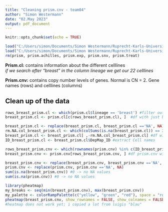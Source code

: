 ```yaml
---
title: "Cleaning prism.cnv - team04"
author: "Simon Westermann"
date: "02.May 2023"
output: pdf_document
---
```


```r
knitr::opts_chunk$set(echo = TRUE)
```


```r
load("C:/Users/simon/Documents/Simon Westermann/Ruprecht-Karls-Universität Heidelberg/Module/BioInfo/BioInfoProjekt/prism_datasets.rda")
load("C:/Users/simon/Documents/Simon Westermann/Ruprecht-Karls-Universität Heidelberg/Module/BioInfo/BioInfoProjekt/cellline_datasets.rda")
rm(prism, prism.achilles, prism.exp, prism.snv, prism.treat)
```

**Prism.cl:** contains information about the different celllines    
*if we search after "breast" in the column lineage we get our 22 celllines*

**Prism.cnv:** contains copy number levels of genes. Normal is CN = 2. Gene names (rows) and celllines (columns)

## Clean up of the data

```r
rows_breast_prism.cl <- which(prism.cl$lineage == 'breast') #filter out our cells 
breast_prism.cl <- prism.cl[c(rows_breast_prism.cl), ]  #df with just breast cell lines

breast_prism.cl <- replace(breast_prism.cl, breast_prism.cl =='NA', NA) #replaces all 'NA' with real NA
rm.NA.col_breast_prism.cl <- which(colSums(is.na(breast_prism.cl)) == 22 )#removes NA columns
breast_prism.cl <- breast_prism.cl[ ,-rm.NA.col_breast_prism.cl] #df without NA columns
ID_breast_prism.cl <- breast_prism.cl$DepMap_ID #extract Cell names 
```

```r
rows_breast_prism.cnv <- which(rownames(prism.cnv) %in% c(ID_breast_prism.cl)) #extract breast rows from prism.cnv
breast_prism.cnv <- prism.cnv[rows_breast_prism.cnv, ] #df prism.cnv with just breast rows

breast_prism.cnv <- replace(breast_prism.cnv, breast_prism.cnv =='NA', NA)
prism.cnv <- replace(prism.cnv, prism.cnv =='NA', NA)
sum(is.na(breast_prism.cnv)) #0 -> no NA values
sum(is.na(prism.cnv)) #0 -> no NA values

```
```r
library(pheatmap)
my_breaks <- seq(min(breast_prism.cnv), max(breast_prism.cnv))
my_palette <- colorRampPalette(c("yellow", "green", "red"), space = "rgb")(6)
pheatmap(breast_prism.cnv, show_rownames = FALSE, show_colnames = FALSE, cluster_cols = FALSE, cluster_rows = FALSE, col = my_palette, breaks = my_breaks)
#heatmap does not work yet; i copied a lot from luigis "blau"
```

